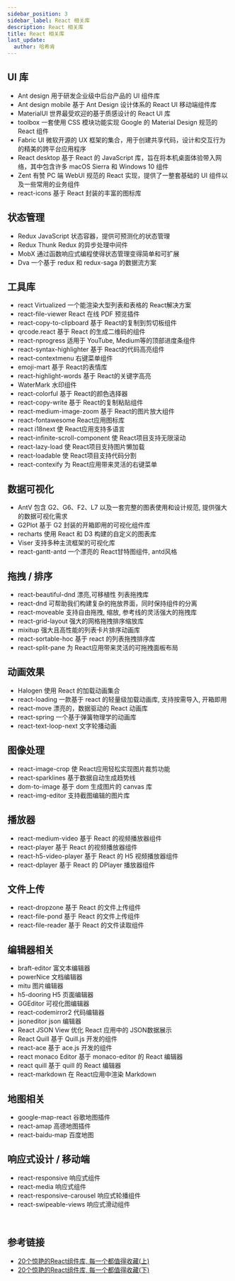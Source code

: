 ```yaml
---
sidebar_position: 3
sidebar_label: React 相关库
description: React 相关库
title: React 相关库
last_update:
  author: 哈希肯
---
```


## UI 库
* Ant design 用于研发企业级中后台产品的 UI 组件库
* Ant design mobile 基于 Ant Design 设计体系的 React UI 移动端组件库
* MaterialUI 世界最受欢迎的基于质感设计的 React UI 库
* toolbox 一套使用 CSS 模块功能实现 Google 的 Material Design 规范的 React 组件
* Fabric UI 微软开源的 UX 框架的集合，用于创建共享代码，设计和交互行为的精美的跨平台应用程序
* React desktop 基于 React 的 JavaScript 库，旨在将本机桌面体验带入网络，其中包含许多 macOS Sierra 和 Windows 10 组件
* Zent 有赞 PC 端 WebUI 规范的 React 实现，提供了一整套基础的 UI 组件以及一些常用的业务组件
* react-icons 基于 React 封装的丰富的图标库

## 状态管理
* Redux JavaScript 状态容器，提供可预测化的状态管理
* Redux Thunk Redux 的异步处理中间件
* MobX 通过函数响应式编程使得状态管理变得简单和可扩展
* Dva 一个基于 redux 和 redux-saga 的数据流方案

## 工具库
* react Virtualized 一个能渲染大型列表和表格的 React解决方案
* react-file-viewer React 在线 PDF 预览插件
* react-copy-to-clipboard 基于 React的复制到剪切板组件
* qrcode.react 基于 React 的生成二维码的组件
* react-nprogress 适用于 YouTube, Medium等的顶部进度条组件
* react-syntax-highlighter 基于 React的代码高亮组件
* react-contextmenu 右键菜单组件
* emoji-mart 基于 React的表情库
* react-highlight-words 基于 React的关键字高亮
* WaterMark 水印组件
* react-colorful 基于 React的颜色选择器
* react-copy-write 基于 React的复制粘贴组件
* react-medium-image-zoom 基于 React的图片放大组件
* react-fontawesome React应用图标库
* react i18next 使 React应用支持多语言
* react-infinite-scroll-component 使 React项目支持无限滚动
* react-lazy-load 使 React项目支持图片懒加载
* react-loadable 使 React项目支持代码分割
* react-contexify 为 React应用带来灵活的右键菜单


## 数据可视化
* AntV 包含 G2、G6、F2、L7 以及一套完整的图表使用和设计规范, 提供强大的数据可视化需求
* G2Plot 基于 G2 封装的开箱即用的可视化组件库
* recharts 使用 React 和 D3 构建的自定义的图表库
* Viser 支持多种主流框架的可视化库
* react-gantt-antd 一个漂亮的 React甘特图组件, antd风格

## 拖拽 / 排序
* react-beautiful-dnd 漂亮,可移植性 列表拖拽库
* react-dnd 可帮助我们构建复杂的拖放界面，同时保持组件的分离
* react-moveable 支持自由拖拽, 缩放, 参考线的灵活强大的拖拽库
* react-grid-layout 强大的网格拖拽排序缩放库
* mixitup 强大且高性能的列表卡片排序动画库
* react-sortable-hoc 基于 react 的列表拖拽排序库
* react-split-pane 为 React应用带来灵活的可拖拽面板布局

## 动画效果
* Halogen 使用 React 的加载动画集合
* react-loading 一款基于 react 的轻量级加载动画库, 支持按需导入, 开箱即用
* react-move 漂亮的，数据驱动的 React 动画库
* react-spring 一个基于弹簧物理学的动画库
* react-text-loop-next 文字轮播动画

## 图像处理
* react-image-crop 使 React应用轻松实现图片裁剪功能
* react-sparklines 基于数据自动生成趋势线
* dom-to-image 基于 dom 生成图片的 canvas 库
* react-img-editor 支持截图编辑的图片库

## 播放器
* react-medium-video 基于 React 的视频播放器组件
* react-player 基于 React 的视频播放器组件
* react-h5-video-player 基于 React 的 H5 视频播放器组件
* react-dplayer 基于 React 的 DPlayer 播放器组件

## 文件上传
* react-dropzone 基于 React 的文件上传组件
* react-file-pond 基于 React 的文件上传组件
* react-file-reader 基于 React 的文件读取组件

## 编辑器相关
* braft-editor 富文本编辑器
* powerNice 文档编辑器
* mitu 图片编辑器
* h5-dooring H5 页面编辑器
* GGEditor 可视化图编辑器
* react-codemirror2 代码编辑器
* jsoneditor json 编辑器
* React JSON View 优化 React 应用中的 JSON数据展示
* React Quill 基于 Quill.js 开发的组件
* react-ace 基于 ace.js 开发的组件
* react monaco Editor 基于 monaco-editor 的 React 编辑器
* react quill 基于 quill 的 React 编辑器
* react-markdown 在 React应用中渲染 Markdown

## 地图相关
* google-map-react 谷歌地图插件
* react-amap 高德地图插件
* react-baidu-map 百度地图

## 响应式设计 / 移动端
* react-responsive 响应式组件
* react-media 响应式组件
* react-responsive-carousel 响应式轮播组件
* react-swipeable-views 响应式滑动组件

<br />

## 参考链接

* [20个惊艳的React组件库, 每一个都值得收藏(上)](https://mp.weixin.qq.com/s/gKTRuWFsqqnCpUeM6kTztw)
* [20个惊艳的React组件库, 每一个都值得收藏(下)](https://mp.weixin.qq.com/s/IMfK3JzKj0tc8KmO8LnC2A)
